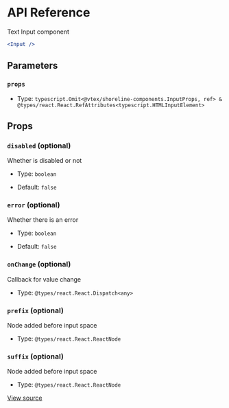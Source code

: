 # API Reference

Text Input component

```jsx
<Input />
```

## Parameters

### `props`

- Type: `typescript.Omit<@vtex/shoreline-components.InputProps, ref> & @types/react.React.RefAttributes<typescript.HTMLInputElement>`

## Props

### `disabled` (optional)

Whether is disabled or not

- Type: `boolean`

- Default: `false`

### `error` (optional)

Whether there is an error

- Type: `boolean`

- Default: `false`

### `onChange` (optional)

Callback for value change

- Type: `@types/react.React.Dispatch<any>`

### `prefix` (optional)

Node added before input space

- Type: `@types/react.React.ReactNode`

### `suffix` (optional)

Node added before input space

- Type: `@types/react.React.ReactNode`

[View source](https://github.com/vtex/shoreline/blob/805f4f49a/packages/components/src/input/input.tsx#L13)
